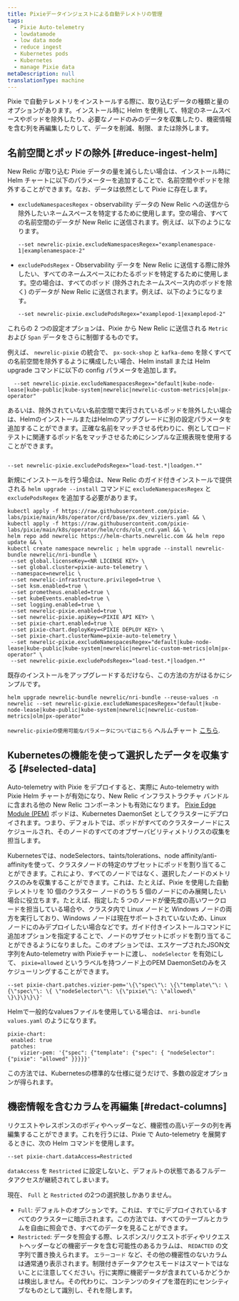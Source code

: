 ```yaml
---
title: Pixieデータインジェストによる自動テレメトリの管理
tags:
  - Pixie Auto-telemetry
  - lowdatamode
  - low data mode
  - reduce ingest
  - Kubernetes pods
  - Kubernetes
  - manage Pixie data
metaDescription: null
translationType: machine
---
```


Pixie で自動テレメトリをインストールする際に、取り込むデータの種類と量のオプションがあります。インストール時に Helm を使用して、特定のネームスペースやポッドを除外したり、必要なノードのみのデータを収集したり、機密情報を含む列を再編集したりして、データを削減、制限、または除外します。

## 名前空間とポッドの除外 [#reduce-ingest-helm]

New Relic が取り込む Pixie データの量を減らしたい場合は、インストール時に Helm チャートに以下のパラメーターを追加することで、名前空間やポッドを除外することができます。なお、データは依然として Pixie に存在します。

* `excludeNamespacesRegex` - observability データの New Relic への送信から除外したいネームスペースを特定するために使用します。空の場合、すべての名前空間のデータが New Relic に送信されます。例えば、以下のようになります。

  ```
  --set newrelic-pixie.excludeNamespacesRegex="examplenamespace-1|examplenamespace-2"
  ```

* `excludePodsRegex` - Observability データを New Relic に送信する際に除外したい、すべてのネームスペースにわたるポッドを特定するために使用します。空の場合は、すべてのポッド (除外されたネームスペース内のポッドを除く) のデータが New Relic に送信されます。例えば、以下のようになります。

  ```
  --set newrelic-pixie.excludePodsRegex="examplepod-1|examplepod-2"
  ```

これらの 2 つの設定オプションは、Pixie から New Relic に送信される `Metric` および `Span` データをさらに制御するものです。

例えば、 `newrelic-pixie` の統合で、 `px-sock-shop` と `kafka-demo` を除くすべての名前空間を除外するように構成したい場合、Helm install または Helm upgrade コマンドに以下の config パラメータを追加します。

```
  --set newrelic-pixie.excludeNamespacesRegex="default|kube-node-lease|kube-public|kube-system|newrelic|newrelic-custom-metrics|olm|px-operator"
```

あるいは、除外されていない名前空間で実行されているポッドを除外したい場合は、HelmのインストールまたはHelmのアップグレードに別の設定パラメータを追加することができます。正確な名前をマッチさせる代わりに、例としてロードテストに関連するポッド名をマッチさせるためにシンプルな正規表現を使用することができます。

```

--set newrelic-pixie.excludePodsRegex="load-test.*|loadgen.*"

```

新規にインストールを行う場合は、New Relic のガイド付きインストールで提供される `helm upgrade --install` コマンドに `excludeNamespacesRegex` と `excludePodsRegex` を追加する必要があります。

```
kubectl apply -f https://raw.githubusercontent.com/pixie-labs/pixie/main/k8s/operator/crd/base/px.dev_viziers.yaml && \
kubectl apply -f https://raw.githubusercontent.com/pixie-labs/pixie/main/k8s/operator/helm/crds/olm_crd.yaml && \
helm repo add newrelic https://helm-charts.newrelic.com && helm repo update && \
kubectl create namespace newrelic ; helm upgrade --install newrelic-bundle newrelic/nri-bundle \
 --set global.licenseKey=<NR LICENSE KEY> \
 --set global.cluster=pixie-auto-telemetry \
 --namespace=newrelic \
 --set newrelic-infrastructure.privileged=true \
 --set ksm.enabled=true \
 --set prometheus.enabled=true \
 --set kubeEvents.enabled=true \
 --set logging.enabled=true \
 --set newrelic-pixie.enabled=true \
 --set newrelic-pixie.apiKey=<PIXIE API KEY> \
 --set pixie-chart.enabled=true \
 --set pixie-chart.deployKey=<PIXIE DEPLOY KEY> \
 --set pixie-chart.clusterName=pixie-auto-telemetry \
 --set newrelic-pixie.excludeNamespacesRegex="default|kube-node-lease|kube-public|kube-system|newrelic|newrelic-custom-metrics|olm|px-operator" \ 
 --set newrelic-pixie.excludePodsRegex="load-test.*|loadgen.*"
```

既存のインストールをアップグレードするだけなら、この方法の方がはるかにシンプルです。

```
helm upgrade newrelic-bundle newrelic/nri-bundle --reuse-values -n newrelic --set newrelic-pixie.excludeNamespacesRegex="default|kube-node-lease|kube-public|kube-system|newrelic|newrelic-custom-metrics|olm|px-operator"
```

`newrelic-pixieの使用可能なパラメータについてはこちら` ヘルムチャート [こちら](https://github.com/newrelic/helm-charts/tree/master/charts/newrelic-pixie#chart-details).

## Kubernetesの機能を使って選択したデータを収集する [#selected-data]

Auto-telemetry with Pixie をデプロイすると、実際に Auto-telemetry with Pixie Helm チャートが有効になり、New Relic インフラストラクチャ バンドルに含まれる他の New Relic コンポーネントも有効になります。 [Pixie Edge Module (PEM)](https://docs.pixielabs.ai/tutorials/custom-data/distributed-bpftrace-deployment#background) ポッドは、Kubernetes DaemonSet としてクラスターにデプロイされます。つまり、デフォルトでは、ポッドがすべてのクラスターノードにスケジュールされ、そのノードのすべてのオブザーバビリティメトリクスの収集を担当します。

Kubernetesでは、nodeSelectors、taints/tolerations、node affinity/anti-affinityを使って、クラスタノードの特定のサブセットにポッドを割り当てることができます。これにより、すべてのノードではなく、選択したノードのメトリクスのみを収集することができます。これは、たとえば、Pixie を使用した自動テレメトリを 10 個のクラスター ノードのうち 5 個のノードにのみ展開したい場合に役立ちます。たとえば、指定した 5 つのノードが優先度の高いワークロードを担当している場合や、クラスタ内で Linux ノードと Windows ノードの両方を実行しており、Windows ノードは現在サポートされていないため、Linux ノードにのみデプロイしたい場合などです。ガイド付きインストールコマンドに追加オプションを指定することで、ノードのサブセットにポッドを割り当てることができるようになりました。このオプションでは、エスケープされたJSON文字列をAuto-telemetry with Pixieチャートに渡し、 `nodeSelector` を有効にして、 `pixie=allowed` というラベルを持つノード上のPEM DaemonSetのみをスケジューリングすることができます。

```
--set pixie-chart.patches.vizier-pem='\{\"spec\"\: \{\"template\"\: \{\"spec\"\: \{ \"nodeSelector\"\: \{\"pixie\"\: \"allowed\" \}\}\}\}\}'
```

Helmで一般的なvaluesファイルを使用している場合は、 `nri-bundle values.yaml` のようになります。

```
pixie-chart:
 enabled: true
 patches:
    vizier-pem: '{"spec": {"template": {"spec": { "nodeSelector": {"pixie": "allowed" }}}}}'

```

この方法では、Kubernetesの標準的な仕様に従うだけで、多数の設定オプションが得られます。

## 機密情報を含むカラムを再編集 [#redact-columns]

リクエストやレスポンスのボディやヘッダーなど、機密性の高いデータの列を再編集することができます。これを行うには、Pixie で Auto-telemetry を展開するときに、次の Helm コマンドを使用します。

```
--set pixie-chart.dataAccess=Restricted
```

`dataAccess` を `Restricted` に設定しないと、デフォルトの状態であるフルデータアクセスが継続されてしまいます。

現在、 `Full` と `Restricted` の2つの選択肢しかありません。

* `Full`: デフォルトのオプションです。これは、すでにデプロイされているすべてのクラスターに暗示されます。この方法では、すべてのテーブルとカラムを自由に照会でき、すべてのデータを見ることができます。
* `Restricted`: データを照会する際、レスポンス/リクエストボディやリクエストヘッダーなどの機密データを含む可能性のあるカラムは、 `REDACTED` の文字列で置き換えられます。 `エラーコード` など、その他の機密性のないカラムは通常通り表示されます。制限付きデータアクセスモードはスマートではないことに注意してください。行に実際に機密データが含まれているかどうかは検出しません。その代わりに、コンテンツのタイプを潜在的にセンシティブなものとして識別し、それを隠します。